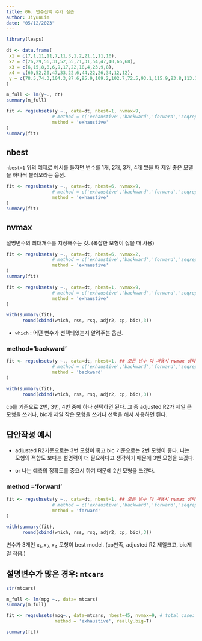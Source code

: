 ```yaml
---
title: 06. 변수선택 추가 실습
author: JiyunLim
date: "05/12/2023"
---
```


```r
library(leaps)
```

```r
dt <- data.frame(
 x1 = c(7,1,11,11,7,11,3,1,2,21,1,11,10),
 x2 = c(26,29,56,31,52,55,71,31,54,47,40,66,68),
 x3 = c(6,15,8,8,6,9,17,22,18,4,23,9,8),
 x4 = c(60,52,20,47,33,22,6,44,22,26,34,12,12),
 y = c(78.5,74.3,104.3,87.6,95.9,109.2,102.7,72.5,93.1,115.9,83.8,113.3,109.4)
)
```

```r
m_full <- lm(y~., dt)
summary(m_full)
```

```r
fit <- regsubsets(y ~., data=dt, nbest=1, nvmax=9,
                 # method = c('exhaustive','backward','forward','seqrep')
                 method = 'exhaustive'
)
summary(fit)
```

::: {.callout-note appearance="simple"}
## nbest

`nbest=1` 위의 예제로 예시를 들자면 변수를 1개, 2개, 3개, 4개 썼을 때 제일 좋은 모델을 하나씩 불러오라는 옵션.
:::

```r
fit <- regsubsets(y ~., data=dt, nbest=6, nvmax=9,
                 # method = c('exhaustive','backward','forward','seqrep')
                 method = 'exhaustive'
)
summary(fit)
```

::: {.callout-note appearance="simple"}
## nvmax

설명변수의 최대개수를 지정해주는 것. (복잡한 모형이 싫을 때 사용)
:::

```r
fit <- regsubsets(y ~., data=dt, nbest=6, nvmax=2,
                 # method = c('exhaustive','backward','forward','seqrep')
                 method = 'exhaustive'
)
summary(fit)
```

```r
fit <- regsubsets(y ~., data=dt, nbest=1, nvmax=9,
                 # method = c('exhaustive','backward','forward','seqrep')
                 method = 'exhaustive'
)

with(summary(fit),
      round(cbind(which, rss, rsq, adjr2, cp, bic),3))
```

-   `which` : 어떤 변수가 선택되었는지 알려주는 옵션.

### method='backward'

```r
fit <- regsubsets(y ~., data=dt, nbest=1, ## 모든 변수 다 사용시 nvmax 생략가능
                 # method = c('exhaustive','backward','forward','seqrep')
                 method = 'backward'
)

with(summary(fit),
      round(cbind(which, rss, rsq, adjr2, cp, bic),3))

```

cp를 기준으로 2번, 3번, 4번 중에 하나 선택하면 된다. 그 중 adjusted R2가 제일 큰 모형을 쓰거나, bic가 제일 작은 모형을 쓰거나 선택을 해서 사용하면 된다.

::: {.callout-tip appearance="simple"}
## 답안작성 예시

-   adjusted R2기준으로는 3번 모형이 좋고 bic 기준으로는 2번 모형이 좋다. 나는 모형의 적합도 보다는 설명력이 더 필요하다고 생각하기 때문에 3번 모형을 쓰겠다.

-   or 나는 예측의 정확도를 중요시 하기 때문에 2번 모형을 쓰겠다.
:::

### method ='forward'

```r
fit <- regsubsets(y ~., data=dt, nbest=1, ## 모든 변수 다 사용시 nvmax 생략가능능
                 # method = c('exhaustive','backward','forward','seqrep')
                 method = 'forward'
)

with(summary(fit),
      round(cbind(which, rss, rsq, adjr2, cp, bic),3))
```

변수가 3개인 $x_1, x_2, x_4$ 모형이 best model. (cp만족, adjusted R2 제일크고, bic제일 작음.)

## 설명변수가 많은 경우: `mtcars`

```r
str(mtcars)
```

```r
m_full <- lm(mpg ~., data= mtcars)
summary(m_full)
```

```r
fit <- regsubsets(mpg~., data=mtcars, nbest=45, nvmax=9, # total case: (10*9)/2
                  method = 'exhaustive', really.big=T)

summary(fit)
```
